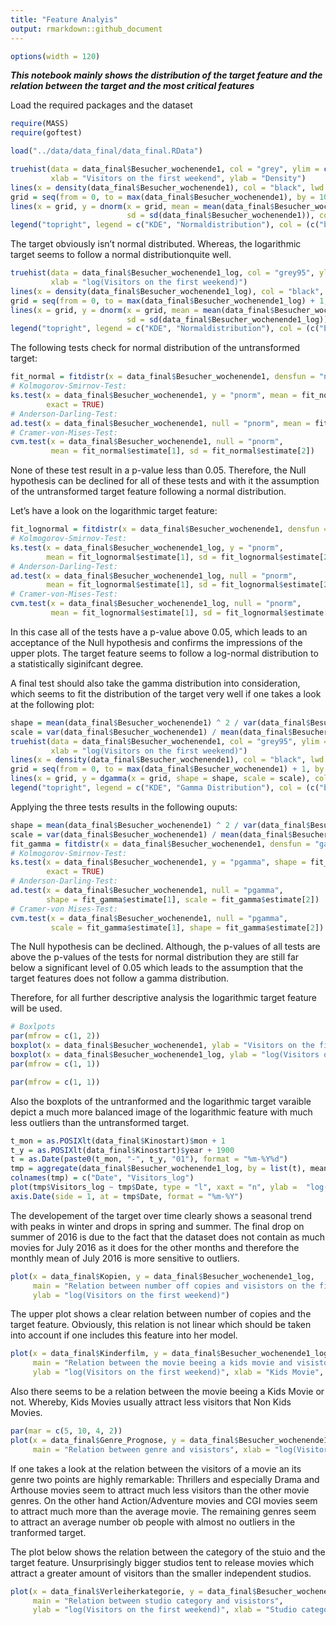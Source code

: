 ```yaml
---
title: "Feature Analyis"
output: rmarkdown::github_document
---
```


```r
options(width = 120)
```


***This notebook mainly shows the distribution of the target feature and the relation between the target and the most 
critical features***

Load the required packages and the dataset

```r
require(MASS)
require(goftest)

load("../data/data_final/data_final.RData")
```

```r
truehist(data = data_final$Besucher_wochenende1, col = "grey", ylim = c(0, 0.00001), 
         xlab = "Visitors on the first weekend", ylab = "Density")
lines(x = density(data_final$Besucher_wochenende1), col = "black", lwd = 2)
grid = seq(from = 0, to = max(data_final$Besucher_wochenende1), by = 10)
lines(x = grid, y = dnorm(x = grid, mean = mean(data_final$Besucher_wochenende1), 
                          sd = sd(data_final$Besucher_wochenende1)), col = "red")
legend("topright", legend = c("KDE", "Normaldistribution"), col = (c("black", "red3")), lty = 1)
```

The target obviously isn't normal distributed.
Whereas, the logarithmic target seems to follow a normal distributionquite well.
```r
truehist(data = data_final$Besucher_wochenende1_log, col = "grey95", ylim = c(0.00, 0.25), ylab = "Density",
         xlab = "log(Visitors on the first weekend)")
lines(x = density(data_final$Besucher_wochenende1_log), col = "black", lwd = 2)
grid = seq(from = 0, to = max(data_final$Besucher_wochenende1_log) + 1, by = 0.1)
lines(x = grid, y = dnorm(x = grid, mean = mean(data_final$Besucher_wochenende1_log), 
                          sd = sd(data_final$Besucher_wochenende1_log)), col = "red3", lwd = 2)
legend("topright", legend = c("KDE", "Normaldistribution"), col = (c("black", "red3")), lty = 1)
```

The following tests check for normal distribution of the untransformed target:

```r
fit_normal = fitdistr(x = data_final$Besucher_wochenende1, densfun = "normal")
# Kolmogorov-Smirnov-Test:
ks.test(x = data_final$Besucher_wochenende1, y = "pnorm", mean = fit_normal$estimate[1], sd = fit_normal$estimate[2],
        exact = TRUE)
# Anderson-Darling-Test:
ad.test(x = data_final$Besucher_wochenende1, null = "pnorm", mean = fit_normal$estimate[1], sd = fit_normal$estimate[2])
# Cramer-von-Mises-Test:
cvm.test(x = data_final$Besucher_wochenende1, null = "pnorm", 
         mean = fit_normal$estimate[1], sd = fit_normal$estimate[2])
```

None of these test result in a p-value less than 0.05. Therefore, the Null hypothesis can be declined for all of these
tests and with it the assumption of the untransformed target feature following a normal distribution.

Let's have a look on the logarithmic target feature:
```r
fit_lognormal = fitdistr(x = data_final$Besucher_wochenende1, densfun = "lognormal")
# Kolmogorov-Smirnov-Test:
ks.test(x = data_final$Besucher_wochenende1_log, y = "pnorm", 
        mean = fit_lognormal$estimate[1], sd = fit_lognormal$estimate[2], exact = TRUE)
# Anderson-Darling-Test:
ad.test(x = data_final$Besucher_wochenende1_log, null = "pnorm", 
        mean = fit_lognormal$estimate[1], sd = fit_lognormal$estimate[2])
# Cramer-von-Mises-Test:
cvm.test(x = data_final$Besucher_wochenende1_log, null = "pnorm", 
         mean = fit_lognormal$estimate[1], sd = fit_lognormal$estimate[2])
```

In this case all of the tests have a p-value above 0.05, which leads to an acceptance of the Null hypothesis and 
confirms the impressions of the upper plots. The target feature seems to follow a log-normal distribution to a
statistically siginifcant degree.

A final test should also take the gamma distribution into consideration, which seems to fit the distribution of the 
target very well if one takes a look at the following plot:
```r
shape = mean(data_final$Besucher_wochenende1) ^ 2 / var(data_final$Besucher_wochenende1)
scale = var(data_final$Besucher_wochenende1) / mean(data_final$Besucher_wochenende1)
truehist(data = data_final$Besucher_wochenende1, col = "grey95", ylim = c(0.00, 0.00001), ylab = "Density",
         xlab = "log(Visitors on the first weekend)")
lines(x = density(data_final$Besucher_wochenende1), col = "black", lwd = 2)
grid = seq(from = 0, to = max(data_final$Besucher_wochenende1) + 1, by = 10)
lines(x = grid, y = dgamma(x = grid, shape = shape, scale = scale), col = "red3", lwd = 2)
legend("topright", legend = c("KDE", "Gamma Distribution"), col = (c("black", "red3")), lty = 1)
```

Applying the three tests results in the following ouputs:

```r
shape = mean(data_final$Besucher_wochenende1) ^ 2 / var(data_final$Besucher_wochenende1)
scale = var(data_final$Besucher_wochenende1) / mean(data_final$Besucher_wochenende1)
fit_gamma = fitdistr(x = data_final$Besucher_wochenende1, densfun = "gamma", start = list(shape = shape, scale = scale))
# Kolmogorov-Smirnov-Test:
ks.test(x = data_final$Besucher_wochenende1, y = "pgamma", shape = fit_gamma$estimate[1], scale = fit_gamma$estimate[2],
        exact = TRUE)
# Anderson-Darling-Test:
ad.test(x = data_final$Besucher_wochenende1, null = "pgamma", 
        shape = fit_gamma$estimate[1], scale = fit_gamma$estimate[2])
# Cramer-von Mises-Test:
cvm.test(x = data_final$Besucher_wochenende1, null = "pgamma", 
         scale = fit_gamma$estimate[1], shape = fit_gamma$estimate[2])
```

The Null hypothesis can be declined. Although, the p-values of all tests are above the p-values of the tests for 
normal distribution they are still far below a significant level of 0.05 which leads to the assumption that the target
features does not follow a gamma distribution.

Therefore, for all further descriptive analysis the logarithmic target feature will be used.

```r
# Boxlpots
par(mfrow = c(1, 2))
boxplot(x = data_final$Besucher_wochenende1, ylab = "Visitors on the first weekend")
boxplot(x = data_final$Besucher_wochenende1_log, ylab = "log(Visitors on the first weekend)")
par(mfrow = c(1, 1))
```

```r
par(mfrow = c(1, 1))
```

Also the boxplots of the untranformed and the logarithmic target varaible depict a much more balanced image of the 
logarithmic feature with much less outliers than the untransformed target.

```r
t_mon = as.POSIXlt(data_final$Kinostart)$mon + 1
t_y = as.POSIXlt(data_final$Kinostart)$year + 1900
t = as.Date(paste0(t_mon, "-", t_y, "01"), format = "%m-%Y%d")
tmp = aggregate(data_final$Besucher_wochenende1_log, by = list(t), mean)
colnames(tmp) = c("Date", "Visitors_log")
plot(tmp$Visitors_log ~ tmp$Date, type = "l", xaxt = "n", ylab =  "log(Visitors on the first weekend)", xlab = "Date")
axis.Date(side = 1, at = tmp$Date, format = "%m-%Y")
```

The developement of the target over time clearly shows a seasonal trend with peaks in winter and drops in spring and
summer. The final drop on summer of 2016 is due to the fact that the dataset does not contain as much movies for July
2016 as it does for the other months and therefore the monthly mean of July 2016 is more sensitive to outliers.

```r
plot(x = data_final$Kopien, y = data_final$Besucher_wochenende1_log,
     main = "Relation between number off copies and visistors on the first weekend", xlab = "#Copies", 
     ylab = "log(Visitors on the first weekend)")
```

The upper plot shows a clear relation between number of copies and the target feature. Obviously, this relation is not 
linear which should be taken into account if one includes this feature into her model.

```r
plot(x = data_final$Kinderfilm, y = data_final$Besucher_wochenende1_log,
     main = "Relation between the movie beeing a kids movie and visistors", 
     ylab = "log(Visitors on the first weekend)", xlab = "Kids Movie",  names = c("Yes", "No"))
```

Also there seems to be a relation between the movie beeing a Kids Movie or not. Whereby, Kids Movies usually attract 
less visitors that Non Kids Movies.

```r
par(mar = c(5, 10, 4, 2))
plot(x = data_final$Genre_Prognose, y = data_final$Besucher_wochenende1_log, horizontal=TRUE, las=2,
     main = "Relation between genre and visistors", xlab = "log(Visitors on the first weekend)", ylab = "")
```

If one takes a look at the relation between the visitors of a movie an its genre two points are highly remarkable: 
Thrillers and especially Drama and Arthouse movies seem to attract much less visitors than the other movie genres. On
the other hand Action/Adventure movies and CGI movies seem to attract much more than the average movie. The
remaining genres seem to attract an average number ob people with almost no outliers in the tranformed target.

The plot below shows the relation between the category of the stuio and the target feature. Unsurprisingly bigger
studios tent to release movies which attract a greater amount of visitors than the smaller independent studios.

```r
plot(x = data_final$Verleiherkategorie, y = data_final$Besucher_wochenende1_log,
     main = "Relation between studio category and visistors",
     ylab = "log(Visitors on the first weekend)", xlab = "Studio category")
```
